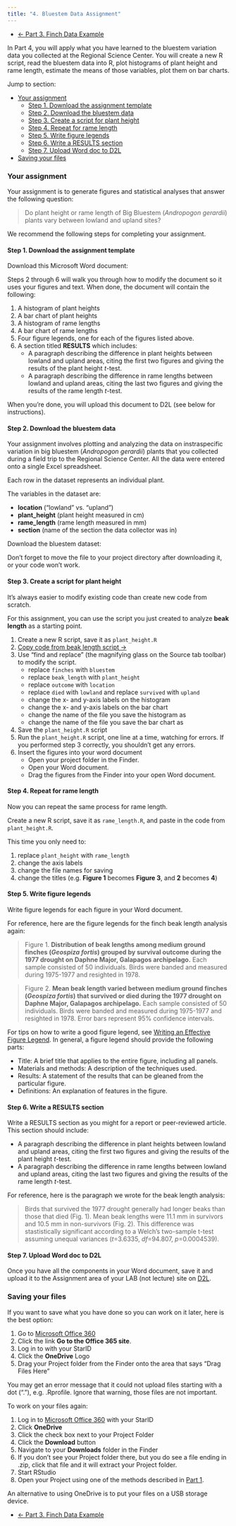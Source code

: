```yaml
---
title: "4. Bluestem Data Assignment"
---
```


<ul class="pager">
  <li class="previous"><a href="lab1_3_finch.html">&larr; Part 3. Finch Data Example</a></li>
</ul>

In Part 4, you will apply what you have learned to the bluestem variation data you collected at the Regional Science Center. You will create a new R script, read the bluestem data into R, plot histograms of plant height and rame length, estimate the means of those variables, plot them on bar charts.

Jump to section:

- [Your assignment]
    - [Step 1. Download the assignment template]
    - [Step 2. Download the bluestem data]
    - [Step 3. Create a script for plant height]
    - [Step 4. Repeat for rame length]
    - [Step 5. Write figure legends]
    - [Step 6. Write a RESULTS section]
    - [Step 7. Upload Word doc to D2L]
- [Saving your files]


### Your assignment

Your assignment is to generate figures and statistical analyses that answer the following question:

<blockquote class="text-success">Do plant height or rame length of Big Bluestem (<i>Andropogon gerardii</i>) plants vary between lowland and upland sites?</blockquote>

We recommend the following steps for completing your assignment.

#### Step 1. Download the assignment template

Download this Microsoft Word document:

<a href="lab1_assignment_template.docx"><i class="fas fa-file-word fa-5x"></i></a>

Steps 2 through 6 will walk you through how to modify the document so it uses your figures and text. When done, the document will contain the following:

1. A histogram of plant heights
2. A bar chart of plant heights
3. A histogram of rame lengths
4. A bar chart of rame lengths
5. Four figure legends, one for each of the figures listed above.
6. A section titled **RESULTS** which includes:
    - A paragraph describing the difference in plant heights between lowland and upland areas, citing the first two figures and giving the results of the plant height *t*-test.
    - A paragraph describing the difference in rame lengths between lowland and upland areas, citing the last two figures and giving the results of the rame length *t*-test.

When you're done, you will upload this document to D2L (see below for instructions).

#### Step 2. Download the bluestem data

Your assignment involves plotting and analyzing the data on instraspecific variation in big bluestem (*Andropogon gerardii*) plants that you collected during a field trip to the Regional Science Center. All the data were entered onto a single Excel spreadsheet.

Each row in the dataset represents an individual plant.

The variables in the dataset are:

- **location** ("lowland" vs. "upland")
- **plant_height** (plant height measured in cm)
- **rame_length** (rame length measured in mm)
- **section** (name of the section the data collector was in)

Download the bluestem dataset:

<a href="bluestem_data.xlsx"><i class="fas fa-file-excel fa-5x"></i></a>

Don't forget to move the file to your project directory after downloading it, or your code won't work.

#### Step 3. Create a script for plant height

It's always easier to modify existing code than create new code from scratch. 

For this assignment, you can use the script you just created to analyze **beak length** as a starting point.

1. Create a new R script, save it as `plant_height.R`
2. [Copy code from beak length script  &rarr;](lab1_beak_length_script.html)
3. Use "find and replace" (the magnifying glass on the Source tab toolbar) to modify the script.
    - replace `finches` with `bluestem`
    - replace `beak_length` with `plant_height`
    - replace `outcome` with `location`
    - replace `died` with `lowland` and replace `survived` with `upland`
    - change the x- and y-axis labels on the histogram
    - change the x- and y-axis labels on the bar chart
    - change the name of the file you save the histogram as
    - change the name of the file you save the bar chart as
4. Save the `plant_height.R` script
5. Run the `plant_height.R` script, one line at a time, watching for errors. If you performed step 3 correctly, you shouldn't get any errors.
6. Insert the figures into your word document
    - Open your project folder in the Finder. 
    - Open your Word document.
    - Drag the figures from the Finder into your open Word document.

#### Step 4. Repeat for rame length

Now you can repeat the same process for rame length.

Create a new R script, save it as `rame_length.R`, and paste in the code from `plant_height.R`.

This time you only need to:

1. replace `plant_height` with `rame_length`
2. change the axis labels
3. change the file names for saving
4. change the titles (e.g. **Figure 1** becomes **Figure 3**, and **2** becomes **4**)


#### Step 5. Write figure legends

Write figure legends for each figure in your Word document.

For reference, here are the figure legends for the finch beak length analysis again:

<blockquote class="text-info">Figure 1. <strong>Distribution of beak lengths among medium ground finches (<i>Geospiza fortis</i>) grouped by survival outcome during the 1977 drought on Daphne Major, Galapagos archipelago.</strong> Each sample consisted of 50 individuals. Birds were banded and measured during 1975-1977 and resighted in 1978.</blockquote>

<blockquote class="text-info">Figure 2. <strong>Mean beak length varied between medium ground finches (<i>Geospiza fortis</i>) that survived or died during the 1977 drought on Daphne Major, Galapagos archipelago.</strong> Each sample consisted of 50 individuals. Birds were banded and measured during 1975-1977 and resighted in 1978. Error bars represent 95% confidence intervals.</blockquote>

For tips on how to write a good figure legend, see [Writing an Effective Figure Legend](https://www.aje.com/en/arc/writing-effective-figure-legend/). In general, a figure legend should provide the following parts:

- Title: A brief title that applies to the entire figure, including all panels.
- Materials and methods: A description of the techniques used.
- Results: A statement of the results that can be gleaned from the particular figure.
- Definitions: An explanation of features in the figure.

#### Step 6. Write a RESULTS section

Write a RESULTS section as you might for a report or peer-reviewed article. This section should include:

- A paragraph describing the difference in plant heights between lowland and upland areas, citing the first two figures and giving the results of the plant height *t*-test.
- A paragraph describing the difference in rame lengths between lowland and upland areas, citing the last two figures and giving the results of the rame length *t*-test.

For reference, here is the paragraph we wrote for the beak length analysis:

<blockquote class="text-info">Birds that survived the 1977 drought generally had longer beaks than those that died (Fig. 1). Mean beak lengths were 11.1 mm in survivors and 10.5 mm in non-survivors (Fig. 2).  This difference was stastistically significant according to a Welch's two-sample t-test assuming unequal variances (*t*=3.6335, *df*=94.807, *p*=0.0004539).</blockquote>

#### Step 7. Upload Word doc to D2L

Once you have all the components in your Word document, save it and upload it to the Assignment area of your LAB (not lecture) site on [D2L](https://mnstate.learn.minnstate.edu/).

### Saving your files

If you want to save what you have done so you can work on it later, here is the best option:

1. Go to [Microsoft Office 360](https://www.mnstate.edu/it/office365/)
2. Click the link **Go to the Office 365 site**.
3. Log in to  with your StarID
4. Click the **OneDrive** Logo
3. Drag your Project folder from the Finder onto the area that says "Drag Files Here"

You may get an error message that it could not upload files starting with a dot ("."), e.g. .Rprofile. Ignore that warning, those files are not important.

To work on your files again:

1. Log in to [Microsoft Office 360](https://www.mnstate.edu/it/office365/) with your StarID
2. Click **OneDrive**
2. Click the check box next to your Project Folder
3. Click the **Download** button
4. Navigate to your **Downloads** folder in the Finder
5. If you don't see your Project folder there, but you do see a file ending in .zip, click that file and it will extract your Project folder.
6. Start RStudio
7. Open your Project using one of the methods described in [Part 1](lab1_1_rstudio.html).

An alternative to using OneDrive is to put your files on a USB storage device.

<ul class="pager">
  <li class="previous"><a href="lab1_3_finch.html">&larr; Part 3. Finch Data Example</a></li>
</ul>